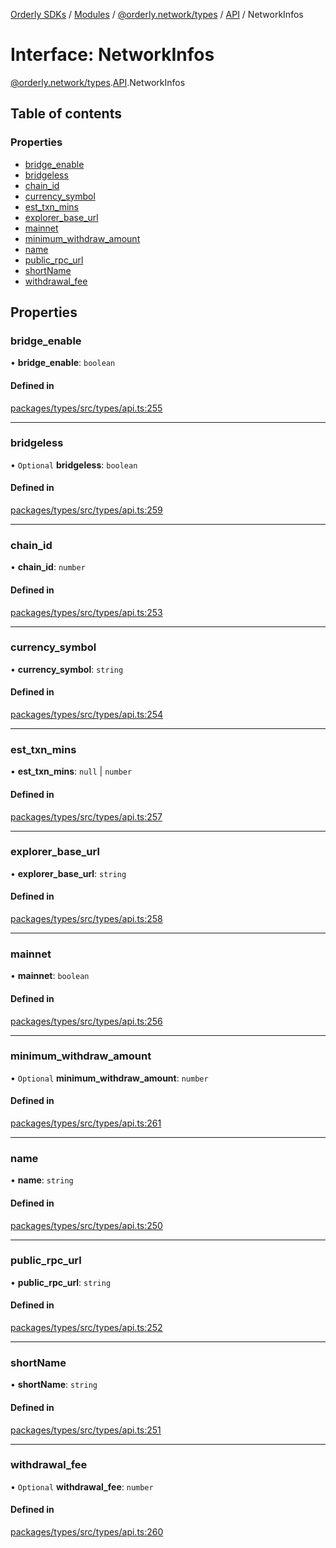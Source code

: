 [Orderly SDKs](./../README) / [Modules](./../modules) / [@orderly.network/types](./../modules/orderly_network_types) / [API](./../modules/orderly_network_types.API) / NetworkInfos

# Interface: NetworkInfos

[@orderly.network/types](./../modules/orderly_network_types).[API](./../modules/orderly_network_types.API).NetworkInfos

## Table of contents

### Properties

- [bridge\_enable](./orderly_network_types.API.NetworkInfos#bridge_enable)
- [bridgeless](./orderly_network_types.API.NetworkInfos#bridgeless)
- [chain\_id](./orderly_network_types.API.NetworkInfos#chain_id)
- [currency\_symbol](./orderly_network_types.API.NetworkInfos#currency_symbol)
- [est\_txn\_mins](./orderly_network_types.API.NetworkInfos#est_txn_mins)
- [explorer\_base\_url](./orderly_network_types.API.NetworkInfos#explorer_base_url)
- [mainnet](./orderly_network_types.API.NetworkInfos#mainnet)
- [minimum\_withdraw\_amount](./orderly_network_types.API.NetworkInfos#minimum_withdraw_amount)
- [name](./orderly_network_types.API.NetworkInfos#name)
- [public\_rpc\_url](./orderly_network_types.API.NetworkInfos#public_rpc_url)
- [shortName](./orderly_network_types.API.NetworkInfos#shortname)
- [withdrawal\_fee](./orderly_network_types.API.NetworkInfos#withdrawal_fee)

## Properties

### bridge\_enable

• **bridge\_enable**: `boolean`

#### Defined in

[packages/types/src/types/api.ts:255](./https://gitlab.com/orderlynetwork/orderly-fe/orderly-web/-/blob/3f38d838/packages/types/src/types/api.ts#L255)

___

### bridgeless

• `Optional` **bridgeless**: `boolean`

#### Defined in

[packages/types/src/types/api.ts:259](./https://gitlab.com/orderlynetwork/orderly-fe/orderly-web/-/blob/3f38d838/packages/types/src/types/api.ts#L259)

___

### chain\_id

• **chain\_id**: `number`

#### Defined in

[packages/types/src/types/api.ts:253](./https://gitlab.com/orderlynetwork/orderly-fe/orderly-web/-/blob/3f38d838/packages/types/src/types/api.ts#L253)

___

### currency\_symbol

• **currency\_symbol**: `string`

#### Defined in

[packages/types/src/types/api.ts:254](./https://gitlab.com/orderlynetwork/orderly-fe/orderly-web/-/blob/3f38d838/packages/types/src/types/api.ts#L254)

___

### est\_txn\_mins

• **est\_txn\_mins**: ``null`` \| `number`

#### Defined in

[packages/types/src/types/api.ts:257](./https://gitlab.com/orderlynetwork/orderly-fe/orderly-web/-/blob/3f38d838/packages/types/src/types/api.ts#L257)

___

### explorer\_base\_url

• **explorer\_base\_url**: `string`

#### Defined in

[packages/types/src/types/api.ts:258](./https://gitlab.com/orderlynetwork/orderly-fe/orderly-web/-/blob/3f38d838/packages/types/src/types/api.ts#L258)

___

### mainnet

• **mainnet**: `boolean`

#### Defined in

[packages/types/src/types/api.ts:256](./https://gitlab.com/orderlynetwork/orderly-fe/orderly-web/-/blob/3f38d838/packages/types/src/types/api.ts#L256)

___

### minimum\_withdraw\_amount

• `Optional` **minimum\_withdraw\_amount**: `number`

#### Defined in

[packages/types/src/types/api.ts:261](./https://gitlab.com/orderlynetwork/orderly-fe/orderly-web/-/blob/3f38d838/packages/types/src/types/api.ts#L261)

___

### name

• **name**: `string`

#### Defined in

[packages/types/src/types/api.ts:250](./https://gitlab.com/orderlynetwork/orderly-fe/orderly-web/-/blob/3f38d838/packages/types/src/types/api.ts#L250)

___

### public\_rpc\_url

• **public\_rpc\_url**: `string`

#### Defined in

[packages/types/src/types/api.ts:252](./https://gitlab.com/orderlynetwork/orderly-fe/orderly-web/-/blob/3f38d838/packages/types/src/types/api.ts#L252)

___

### shortName

• **shortName**: `string`

#### Defined in

[packages/types/src/types/api.ts:251](./https://gitlab.com/orderlynetwork/orderly-fe/orderly-web/-/blob/3f38d838/packages/types/src/types/api.ts#L251)

___

### withdrawal\_fee

• `Optional` **withdrawal\_fee**: `number`

#### Defined in

[packages/types/src/types/api.ts:260](./https://gitlab.com/orderlynetwork/orderly-fe/orderly-web/-/blob/3f38d838/packages/types/src/types/api.ts#L260)
